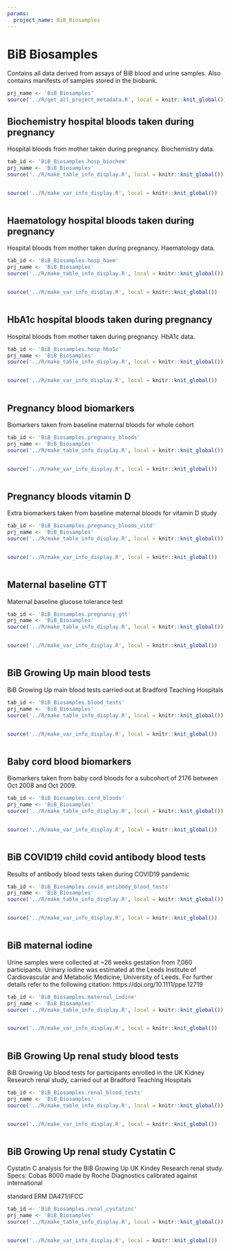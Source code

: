 ---
params:
  project_name: BiB_Biosamples
---





# BiB Biosamples


Contains all data derived from assays of BiB blood and urine samples. Also contains manifests of samples stored in the biobank.



```{r, include=FALSE}
prj_name <- 'BiB_Biosamples'
source('../R/get_all_project_metadata.R', local = knitr::knit_global())
```





## Biochemistry hospital bloods taken during pregnancy {#BiB_Biosamples.hosp_biochem}


Hospital bloods from mother taken during pregnancy. Biochemistry data.



```{r, include=FALSE}
tab_id <- 'BiB_Biosamples.hosp_biochem'
prj_name <- 'BiB_Biosamples'
source('../R/make_table_info_display.R', local = knitr::knit_global())
```



```{r, echo=FALSE, file='../R/reactable_table_info.R'}

```



```{r, include=FALSE}
source('../R/make_var_info_display.R', local = knitr::knit_global())
```



```{r, echo=FALSE, file='../R/reactable_vars.R'}

```





## Haematology hospital bloods taken during pregnancy {#BiB_Biosamples.hosp_haem}


Hospital bloods from mother taken during pregnancy. Haematology data.



```{r, include=FALSE}
tab_id <- 'BiB_Biosamples.hosp_haem'
prj_name <- 'BiB_Biosamples'
source('../R/make_table_info_display.R', local = knitr::knit_global())
```



```{r, echo=FALSE, file='../R/reactable_table_info.R'}

```



```{r, include=FALSE}
source('../R/make_var_info_display.R', local = knitr::knit_global())
```



```{r, echo=FALSE, file='../R/reactable_vars.R'}

```





## HbA1c hospital bloods taken during pregnancy {#BiB_Biosamples.hosp_hba1c}


Hospital bloods from mother taken during pregnancy. HbA1c data.



```{r, include=FALSE}
tab_id <- 'BiB_Biosamples.hosp_hba1c'
prj_name <- 'BiB_Biosamples'
source('../R/make_table_info_display.R', local = knitr::knit_global())
```



```{r, echo=FALSE, file='../R/reactable_table_info.R'}

```



```{r, include=FALSE}
source('../R/make_var_info_display.R', local = knitr::knit_global())
```



```{r, echo=FALSE, file='../R/reactable_vars.R'}

```





## Pregnancy blood biomarkers {#BiB_Biosamples.pregnancy_bloods}


Biomarkers taken from baseline maternal bloods for whole cohort



```{r, include=FALSE}
tab_id <- 'BiB_Biosamples.pregnancy_bloods'
prj_name <- 'BiB_Biosamples'
source('../R/make_table_info_display.R', local = knitr::knit_global())
```



```{r, echo=FALSE, file='../R/reactable_table_info.R'}

```



```{r, include=FALSE}
source('../R/make_var_info_display.R', local = knitr::knit_global())
```



```{r, echo=FALSE, file='../R/reactable_vars.R'}

```





## Pregnancy bloods vitamin D {#BiB_Biosamples.pregnancy_bloods_vitd}


Extra biomarkers taken from baseline maternal bloods for vitamin D study



```{r, include=FALSE}
tab_id <- 'BiB_Biosamples.pregnancy_bloods_vitd'
prj_name <- 'BiB_Biosamples'
source('../R/make_table_info_display.R', local = knitr::knit_global())
```



```{r, echo=FALSE, file='../R/reactable_table_info.R'}

```



```{r, include=FALSE}
source('../R/make_var_info_display.R', local = knitr::knit_global())
```



```{r, echo=FALSE, file='../R/reactable_vars.R'}

```





## Maternal baseline GTT {#BiB_Biosamples.pregnancy_gtt}


Maternal baseline glucose tolerance test



```{r, include=FALSE}
tab_id <- 'BiB_Biosamples.pregnancy_gtt'
prj_name <- 'BiB_Biosamples'
source('../R/make_table_info_display.R', local = knitr::knit_global())
```



```{r, echo=FALSE, file='../R/reactable_table_info.R'}

```



```{r, include=FALSE}
source('../R/make_var_info_display.R', local = knitr::knit_global())
```



```{r, echo=FALSE, file='../R/reactable_vars.R'}

```





## BiB Growing Up main blood tests {#BiB_Biosamples.blood_tests}


BiB Growing Up main blood tests carried out at Bradford Teaching Hospitals



```{r, include=FALSE}
tab_id <- 'BiB_Biosamples.blood_tests'
prj_name <- 'BiB_Biosamples'
source('../R/make_table_info_display.R', local = knitr::knit_global())
```



```{r, echo=FALSE, file='../R/reactable_table_info.R'}

```



```{r, include=FALSE}
source('../R/make_var_info_display.R', local = knitr::knit_global())
```



```{r, echo=FALSE, file='../R/reactable_vars.R'}

```





## Baby cord blood biomarkers {#BiB_Biosamples.cord_bloods}


Biomarkers taken from baby cord bloods for a subcohort of 2176 between Oct 2008 and Oct 2009.



```{r, include=FALSE}
tab_id <- 'BiB_Biosamples.cord_bloods'
prj_name <- 'BiB_Biosamples'
source('../R/make_table_info_display.R', local = knitr::knit_global())
```



```{r, echo=FALSE, file='../R/reactable_table_info.R'}

```



```{r, include=FALSE}
source('../R/make_var_info_display.R', local = knitr::knit_global())
```



```{r, echo=FALSE, file='../R/reactable_vars.R'}

```





## BiB COVID19 child covid antibody blood tests {#BiB_Biosamples.covid_antibody_blood_tests}


Results of antibody blood tests taken during COVID19 pandemic



```{r, include=FALSE}
tab_id <- 'BiB_Biosamples.covid_antibody_blood_tests'
prj_name <- 'BiB_Biosamples'
source('../R/make_table_info_display.R', local = knitr::knit_global())
```



```{r, echo=FALSE, file='../R/reactable_table_info.R'}

```



```{r, include=FALSE}
source('../R/make_var_info_display.R', local = knitr::knit_global())
```



```{r, echo=FALSE, file='../R/reactable_vars.R'}

```





## BiB maternal iodine {#BiB_Biosamples.maternal_iodine}


Urine samples were collected at ~26 weeks gestation from 7,060 participants. Urinary iodine was estimated at the Leeds Institute of Cardiovascular and Metabolic Medicine, University of Leeds. For further details refer to the following citation: https://doi.org/10.1111/ppe.12719



```{r, include=FALSE}
tab_id <- 'BiB_Biosamples.maternal_iodine'
prj_name <- 'BiB_Biosamples'
source('../R/make_table_info_display.R', local = knitr::knit_global())
```



```{r, echo=FALSE, file='../R/reactable_table_info.R'}

```



```{r, include=FALSE}
source('../R/make_var_info_display.R', local = knitr::knit_global())
```



```{r, echo=FALSE, file='../R/reactable_vars.R'}

```





## BiB Growing Up renal study blood tests {#BiB_Biosamples.renal_blood_tests}


BiB Growing Up blood tests for participants enrolled in the UK Kidney Research renal study, carried out at Bradford Teaching Hospitals



```{r, include=FALSE}
tab_id <- 'BiB_Biosamples.renal_blood_tests'
prj_name <- 'BiB_Biosamples'
source('../R/make_table_info_display.R', local = knitr::knit_global())
```



```{r, echo=FALSE, file='../R/reactable_table_info.R'}

```



```{r, include=FALSE}
source('../R/make_var_info_display.R', local = knitr::knit_global())
```



```{r, echo=FALSE, file='../R/reactable_vars.R'}

```





## BiB Growing Up renal study Cystatin C {#BiB_Biosamples.renal_cystatinc}


Cystatin C analysis for the BiB Growing Up UK Kindey Research renal study. Specs: Cobas 8000 made by Roche Diagnostics calibrated against international
standard ERM DA471/IFCC




```{r, include=FALSE}
tab_id <- 'BiB_Biosamples.renal_cystatinc'
prj_name <- 'BiB_Biosamples'
source('../R/make_table_info_display.R', local = knitr::knit_global())
```



```{r, echo=FALSE, file='../R/reactable_table_info.R'}

```



```{r, include=FALSE}
source('../R/make_var_info_display.R', local = knitr::knit_global())
```



```{r, echo=FALSE, file='../R/reactable_vars.R'}

```




